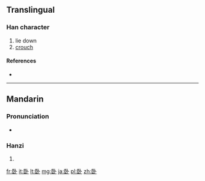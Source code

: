 {{also|臥}}
==Translingual==

===Han character===
{{Han char|rn=25|rad=卜|as=06|sn=8|four=|canj=尸中卜 (SLY)}}

# lie down
# [[crouch]]

====References====
* {{Han ref|kx=0158.221|dkj=02808|dj=1450.080|hdz=42801.020|uh=5367|ud=21351}}

----

==Mandarin==

===Pronunciation===
* {{audio|Zh-wò.ogg|Audio}}

===Hanzi===
{{cmn-hanzi|tra=臥|pin=[[wò]] ([[wo4]])|wg=wo<sup>4</sup>}}

# {{defn|lang=cmn|sort=卜06}}

[[fr:卧]]
[[it:卧]]
[[lt:卧]]
[[mg:卧]]
[[ja:卧]]
[[pl:卧]]
[[zh:卧]]